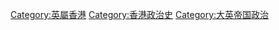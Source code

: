 [[Category:英屬香港|Category:英屬香港]]
[[Category:香港政治史|Category:香港政治史]]
[[Category:大英帝国政治|Category:大英帝国政治]]